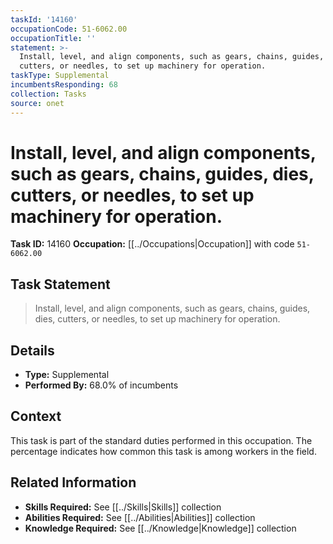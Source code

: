 ```yaml
---
taskId: '14160'
occupationCode: 51-6062.00
occupationTitle: ''
statement: >-
  Install, level, and align components, such as gears, chains, guides, dies,
  cutters, or needles, to set up machinery for operation.
taskType: Supplemental
incumbentsResponding: 68
collection: Tasks
source: onet
---
```

# Install, level, and align components, such as gears, chains, guides, dies, cutters, or needles, to set up machinery for operation.

**Task ID:** 14160
**Occupation:** [[../Occupations|Occupation]] with code `51-6062.00`

## Task Statement

> Install, level, and align components, such as gears, chains, guides, dies, cutters, or needles, to set up machinery for operation.

## Details

- **Type:** Supplemental
- **Performed By:** 68.0% of incumbents

## Context

This task is part of the standard duties performed in this occupation. The percentage indicates how common this task is among workers in the field.

## Related Information

- **Skills Required:** See [[../Skills|Skills]] collection
- **Abilities Required:** See [[../Abilities|Abilities]] collection
- **Knowledge Required:** See [[../Knowledge|Knowledge]] collection
